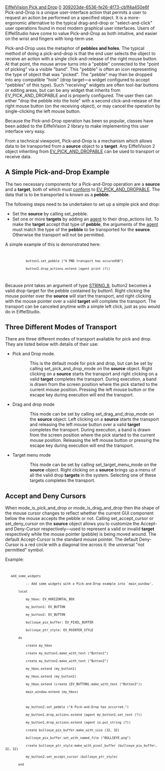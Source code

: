 [[Property:title|EiffelVision Pick and Drop]]
[[Property:weight|0]]
[[Property:uuid|309203de-6536-fe26-4f73-cb1f4a450e6f]]
Pick-and-Drop is a unique user-interface action that permits a user to request an action be performed on a specified object.  It is a more-ergonomic alternative to the typical drag-and-drop or "select-and-click" user operations found in most modern graphical user interfaces.  Users of EiffelStudio have come to value Pick-and-Drop as both intuitive, and easier on the wrist and fingers with long-term use.

Pick-and-Drop uses the metaphor of '''pebbles and holes'''.  The typical method of doing a pick-and-drop is that the end user selects the object to receive an action with a single click-and-release of the right mouse button.  At that point, the mouse arrow turns into a "pebble" connected to the "point of picking" via a visible "band".  This "pebble" is often an icon representing the type of object that was "picked".  The "pebble" may then be dropped into any compatible "hole" (drop target—a widget configured to accept "pebbles" of this type).  Such "receiving" widgets are often tool-bar buttons or editing areas, but can be any widget that inherits from EV_PICK_AND_DROPABLE and is properly configured.  The user then can either "drop the pebble into the hole" with a second click-and-release of the right mouse button (on the receiving object), or may cancel the operation by single-clicking the left mouse button.

{{note|See [[uuid:a3789781-153b-7f4d-bb94-4bdf8923fb56|Retargeting Through Pick-and-Drop]] to see how EiffelStudio uses the Pick-and-Drop user interface.<br><br>}}

Because the Pick-and-Drop operation has been so popular, classes have been added to the EiffelVision 2 library to make implementing this user interface very easy.

From a technical viewpoint, Pick-and-Drop is a mechanism which allows data to be transported from a '''source''' object to a '''target'''. Any EiffelVision 2 object inheriting from [[ref:libraries/vision2/reference/ev_pick_and_dropable_chart|EV_PICK_AND_DROPABLE]] can be used to transport or receive data. 


==A Simple Pick-and-Drop Example==

The two necessary components for a Pick-and-Drop operation are a '''source''' and a '''target''', both of which must [[uuid:b8c10baa-4f50-adfe-a6f8-9cb56a8f1917#Conformance|conform]] to [[ref:libraries/vision2/reference/ev_pick_and_dropable_chart|EV_PICK_AND_DROPABLE]]. The data that is to be transported is known as a '''pebble'''. 

The following steps need to be undertaken to set up a simple pick and drop: 
* Set the '''source''' by calling set_pebble. 
* Set one or more '''targets''' by adding an [[ET: Agents|agent]] to their <eiffel>drop_actions</eiffel> list. To make the '''target''' accept that type of '''pebble''', the arguments of the [[ET: Agents|agent]] must match the type of the '''pebble''' to be transported for the '''source'''.  Otherwise the transport will not be permitted. 

A simple example of this is demonstrated here: 
<code>
            button1.set_pebble ("A PND transport has occured%N")
            button2.drop_actions.extend (agent print (?))
</code>

Because <eiffel>print</eiffel> takes an argument of type [[ref:/libraries/base/reference/string_8_chart|STRING_8]], button2 becomes a valid drop-target for the pebble contained by button1. Right clicking the mouse pointer over the '''source''' will start the transport, and right clicking with the mouse pointer over a valid '''target''' will complete the transport. The transport can be canceled anytime with a simple left click, just as you would do in EiffelStudio. 

{{note|When a transport completes, the '''pebble''' that was transported is passed as an argument to all features in the '''targets''' drop_actions whose argument type matches the '''pebble'''. <br><br>}}


==Three Different Modes of Transport==

There are three different modes of transport available for pick and drop. They are listed below with details of their use: 
* Pick and Drop mode. <br/>
::This is the default mode for pick and drop, but can be set by calling <eiffel>set_pick_and_drop_mode</eiffel> on the '''source''' object. Right clicking on a '''source''' starts the transport and right clicking on a valid '''target''' completes the transport. During execution, a band is drawn from the screen position where the pick started to the current mouse position. Pressing the left mouse button or the escape key during execution will end the transport. 
* Drag and drop mode <br/>
::This mode can be set by calling <eiffel>set_drag_and_drop_mode</eiffel> on the '''source''' object. Left clicking on a '''source''' starts the transport and releasing the left mouse button over a valid '''target''' completes the transport. During execution, a band is drawn from the screen position where the pick started to the current mouse position. Releasing the left mouse button or pressing the escape key during execution will end the transport. 
* Target menu mode <br/>
::This mode can be set by calling <eiffel>set_target_menu_mode</eiffel> on the '''source''' object. Right clicking on a '''source''' brings up a menu of all the valid drop '''targets''' in the system. Selecting one of these targets completes the transport. 


==Accept and Deny Cursors==

When <eiffel>mode_is_pick_and_drop</eiffel> or <eiffel>mode_is_drag_and_drop</eiffel> then the shape of the mouse cursor changes to reflect whether the current GUI component below the mouse accepts the pebble or not. Calling <eiffel>set_accept_cursor</eiffel> or  <eiffel>set_deny_cursor</eiffel> on the '''source''' object allows you to customize the Accept- and Deny-Cursor respectively—used to represent a valid or invalid '''target''' respectively while the mouse pointer (pebble) is being moved around.  The default Accept-Cursor is the standard mouse pointer.  The default Deny-Cursor is a red circle with a diagonal line across it:  the universal "not permitted" symbol.

Example:

<code>
	add_some_widgets
			-- Add some widgets with a Pick-and-Drop example into `main_window'.
		local
			my_hbox: EV_HORIZONTAL_BOX
			my_button1: EV_BUTTON
			my_button2: EV_BUTTON
			bullseye_pix_buffer: EV_PIXEL_BUFFER
			bullseye_ptr_style: EV_POINTER_STYLE
		do
			create my_hbox
			create my_button1.make_with_text ("Button1")
			create my_button2.make_with_text ("Button2")
			my_hbox.extend (my_button1)
			my_hbox.extend (my_button2)
			my_hbox.extend (create {EV_BUTTON}.make_with_text ("Button3"))
			main_window.extend (my_hbox)

			my_button2.set_pebble ("A Pick-and-Drop has occurred.")
			my_button1.drop_actions.extend (agent my_button1.set_text (?))
			my_button1.drop_actions.extend (agent io.put_string (?))
			create bullseye_pix_buffer.make_with_size (32, 32)
			bullseye_pix_buffer.set_with_named_file ("BULLSEYE.png")
			create bullseye_ptr_style.make_with_pixel_buffer (bullseye_pix_buffer, 32, 32)
			my_button2.set_accept_cursor (bullseye_ptr_style)
		end
</code>


